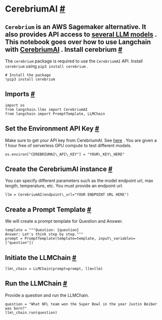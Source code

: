 CerebriumAI
 [#](#cerebriumai "Permalink to this headline")
=============================================================
`Cerebrium`
 is an AWS Sagemaker alternative. It also provides API access to
 [several LLM models](https://docs.cerebrium.ai/cerebrium/prebuilt-models/deployment) 
 .
 This notebook goes over how to use Langchain with
 [CerebriumAI](https://docs.cerebrium.ai/introduction) 
 .
 Install cerebrium
 [#](#install-cerebrium "Permalink to this headline")
-------------------------------------------------------------------------
 The
 `cerebrium`
 package is required to use the
 `CerebriumAI`
 API. Install
 `cerebrium`
 using
 `pip3
 install
 cerebrium`
 .
```
# Install the package
!pip3 install cerebrium
```
 Imports
 [#](#imports "Permalink to this headline")
-----------------------------------------------------
```
import os
from langchain.llms import CerebriumAI
from langchain import PromptTemplate, LLMChain
```
 Set the Environment API Key
 [#](#set-the-environment-api-key "Permalink to this headline")
---------------------------------------------------------------------------------------------
 Make sure to get your API key from CerebriumAI. See
 [here](https://dashboard.cerebrium.ai/login) 
 . You are given a 1 hour free of serverless GPU compute to test different models.
```
os.environ["CEREBRIUMAI\_API\_KEY"] = "YOUR\_KEY\_HERE"
```
 Create the CerebriumAI instance
 [#](#create-the-cerebriumai-instance "Permalink to this headline")
-----------------------------------------------------------------------------------------------------
 You can specify different parameters such as the model endpoint url, max length, temperature, etc. You must provide an endpoint url.
```
llm = CerebriumAI(endpoint\_url="YOUR ENDPOINT URL HERE")
```
 Create a Prompt Template
 [#](#create-a-prompt-template "Permalink to this headline")
---------------------------------------------------------------------------------------
 We will create a prompt template for Question and Answer.
```
template = """Question: {question}
Answer: Let's think step by step."""
prompt = PromptTemplate(template=template, input\_variables=["question"])
```
 Initiate the LLMChain
 [#](#initiate-the-llmchain "Permalink to this headline")
---------------------------------------------------------------------------------
```
llm\_chain = LLMChain(prompt=prompt, llm=llm)
```
 Run the LLMChain
 [#](#run-the-llmchain "Permalink to this headline")
-----------------------------------------------------------------------
 Provide a question and run the LLMChain.
```
question = "What NFL team won the Super Bowl in the year Justin Beiber was born?"
llm\_chain.run(question)
```